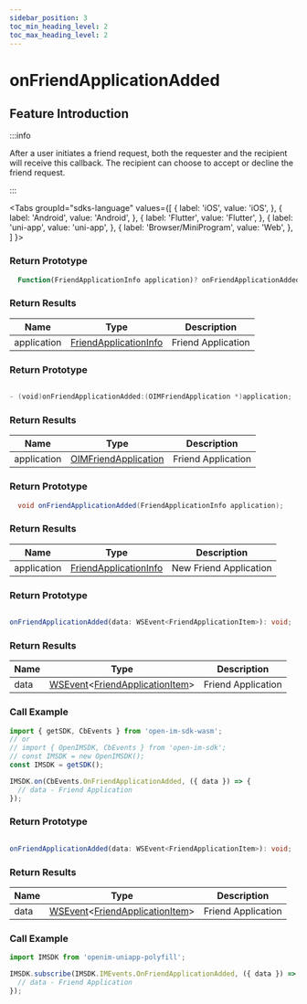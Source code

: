 ```yaml
---
sidebar_position: 3
toc_min_heading_level: 2
toc_max_heading_level: 2
---
```


# onFriendApplicationAdded

## Feature Introduction

:::info

After a user initiates a friend request, both the requester and the recipient will receive this callback. The recipient can choose to accept or decline the friend request.

:::

<Tabs
groupId="sdks-language"
values={[
{ label: 'iOS', value: 'iOS', },
{ label: 'Android', value: 'Android', },
{ label: 'Flutter', value: 'Flutter', },
{ label: 'uni-app', value: 'uni-app', },
{ label: 'Browser/MiniProgram', value: 'Web', },
]
}>

<TabItem value="Flutter">

### Return Prototype

```dart showLineNumbers
  Function(FriendApplicationInfo application)? onFriendApplicationAdded;
```

### Return Results

| Name        | Type                                                               | Description       |
| ----------- | ------------------------------------------------------------------ | ----------------- |
| application | [FriendApplicationInfo](/class/friend/friendApplication.mdx) | Friend Application |

</TabItem>

<TabItem value="iOS">

### Return Prototype

```swift showLineNumbers

- (void)onFriendApplicationAdded:(OIMFriendApplication *)application;

```

### Return Results

| Name        | Type                                                                | Description       |
| ----------- | ------------------------------------------------------------------- | ----------------- |
| application | [OIMFriendApplication](/class/friend/friendApplication.mdx) | Friend Application |

</TabItem>

<TabItem value="Android">

### Return Prototype

```java showLineNumbers
  void onFriendApplicationAdded(FriendApplicationInfo application);
```

### Return Results

| Name        | Type                                                               | Description             |
| ----------- | ------------------------------------------------------------------ | ----------------------- |
| application | [FriendApplicationInfo](/class/friend/friendApplication.mdx) | New Friend Application |

</TabItem>

<TabItem value="Web">

### Return Prototype

```ts showLineNumbers

onFriendApplicationAdded(data: WSEvent<FriendApplicationItem>): void;

```

### Return Results

| Name | Type                                                                                              | Description       |
| ---- | ------------------------------------------------------------------------------------------------- | ----------------- |
| data | [WSEvent](/class/response.mdx)<[FriendApplicationItem](/class/friend/friendApplication.mdx)> | Friend Application |

### Call Example

```js showLineNumbers
import { getSDK, CbEvents } from 'open-im-sdk-wasm';
// or
// import { OpenIMSDK, CbEvents } from 'open-im-sdk';
// const IMSDK = new OpenIMSDK();
const IMSDK = getSDK();

IMSDK.on(CbEvents.OnFriendApplicationAdded, ({ data }) => {
  // data - Friend Application
});
```

</TabItem>

<TabItem value="uni-app">

### Return Prototype

```ts showLineNumbers

onFriendApplicationAdded(data: WSEvent<FriendApplicationItem>): void;

```

### Return Results

| Name | Type                                                                                              | Description       |
| ---- | ------------------------------------------------------------------------------------------------- | ----------------- |
| data | [WSEvent](/class/response.mdx)<[FriendApplicationItem](/class/friend/friendApplication.mdx)> | Friend Application |

### Call Example

```js showLineNumbers
import IMSDK from 'openim-uniapp-polyfill';

IMSDK.subscribe(IMSDK.IMEvents.OnFriendApplicationAdded, ({ data }) => {
  // data - Friend Application
});
```

</TabItem>

</Tabs>